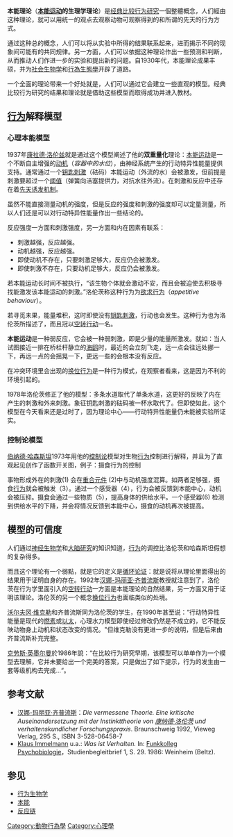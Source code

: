 '''本能理论'''（'''[[本能行为|本能运动]]的生理学理论'''）是[[動物行為學|经典比较行为研究]]一個整體概念，人们經由这种理论，就可以用统一的观点去观察动物可观察得到的和所谓的先天的行为方式。

通过这种总的概念，人们可以将从实验中所得的结果联系起来，进而揭示不同的现象间可能有的共同规律。另一方面，人们可以依据这种理论作出一些预测和判断，从而推动人们作进一步的实验和提出新的问题。自1930年代，本能理论成果丰硕，并为[[社会生物学|社会生物学]]和[[行為生態學|行為生態學]]开辟了道路。

一个全面的理论带来一个好处就是，人们可以通过它会建立一些直观的模型。经典比较行为研究的结果和理论就是借助这些模型而取得成功并进入教材。

==[[行为|行为]]解释模型==
===心理本能模型===

1937年[[康拉德·洛伦兹|康拉德·洛伦兹]]就是通过这个模型阐述了他的'''双重量化'''理论：[[本能行为|本能运动]]是一个不断自主增强的[[动机|动机]]（''容器中的水位''），由神经系统产生的行动特异性能量提供支持。通常通过一个[[钥匙刺激|钥匙刺激]]（砝码）本能运动（外流的水）会被激发，但前提是刺激要超过一个[[阈值|阈值]]（弹簧向活塞提供力，对抗水往外流）。在刺激和反应中还存在着[[先天诱发机制|先天诱发机制]]。

虽然不能直接测量动机的强度，但是反应的强度和刺激的强度却可以定量测量，所以人们还是可以对行动特异性能量作出一些结论的。

反应强度一方面和刺激强度，另一方面和内在因素有联系：

*刺激越强，反应越强。
*动机越强，反应越强。
*即使动机不存在，只要刺激足够大，反应仍会被激发。
*即使刺激不存在，只要动机足够大，反应仍会被激发。

若本能运动长时间不被执行，“该生物个体就会激动不安，而且会被迫使去积极寻找能激发该本能运动的刺激。”洛伦茨称这种行为为[[欲求行为|欲求行为]]（''appetitive behaviour''）。

若寻觅未果，能量堆积，这时即使没有[[钥匙刺激|钥匙刺激]]，行动也会发生。这种行为也为洛伦茨所描述了，而且冠以[[空转行动|空转行动]]一名。

'''本能运动'''是一种弱反应，它会被一种弱刺激，即是少量的能量所激发。就如：当人试图接近一排在桥栏杆静立的[[海鸥|海鸥]]时，最近的会立刻飞走，远一点会往远处挪一下，再远一点的会摇晃一下，更远一些的会根本没有反应。

在冲突环境里会出现的[[换位行为|换位行为]]是一种行为模式，在观察者看来，这是因为不利的环境引起的。

1978年洛伦茨修正了他的模型：多条水道取代了单条水道，这更好的反映了内在产生的刺激和外来刺激。象征钥匙刺激的砝码被一杯水取代了。但即使如此，这个模型在今天看来还是过时了，因为理论中心——行动特异性能量仍未能被实验所证实。

===控制论模型===
[[伯纳德·哈森斯坦|伯纳德·哈森斯坦]]1973年用他的[[控制论|控制论]]模型对生物[[行为|行为]]控制进行解释，并且为了直观起见创作了函数开关图，例子：摄食行为的控制

事物形成外在的刺激(1) 会在[[重合元件|重合元件]] (2)中与动机强度混算。如两者足够强，摄食[[行为|行为]]就会被触发（3）。通过一个感受器（4），行为会被反馈到本能中心，动机会被压抑。摄食会通过一些物质（5），提高身体的供给水平。一个感受器(6) 检测到供给水平的下降，并会将情况反馈到本能中心，摄食的动机再次被提高。

==模型的可信度==
人们通过[[神经生物学|神经生物学]]和[[大脑研究|大脑研究]]的知识知道，[[行为|行为]]的调控比洛伦茨和哈森斯坦假想的复杂得多。

而且这个理论有一个弱點，就是它的定义是[[循环论证|循环论证]]：就是说将从理论里面得出的结果用于证明自身的存在。1992年[[汉娜-玛丽亚·齐普流斯|汉娜-玛丽亚·齐普流斯]]教授就注意到了，洛伦茨在行为学里面引入的[[空转行动|空转行动]]一方面是本能理论的自然结果，另一方面又用于证明该理论。洛伦茨的另一个概念[[换位行为|换位行为]]也面临类似的处境。

[[沃尔夫冈·维克勒|沃尔夫冈·维克勒]]和齐普流斯同为洛伦茨的学生，在1990年甚至说：“行动特异性能量是现代的[[燃素|燃素]]或[[以太|以太]]，心理水力模型即使经过修改仍然是不成立的，它不能反映动物身上动机和状态改变的情况。"但维克勒没有更进一步的说明，但是后来由齐普流斯补充完整。

[[克劳斯·英墨尔曼|克劳斯·英墨尔曼]]於1986年說：“在比较行为研究早期，该模型可以单单作为一个模型去理解，它并未要给出一个完美的答案，只是做出了如下提示，行为的发生由一套等级机构去完成...“。

== 参考文献 ==
{{Reflist}}
{{ReflistH}}
* [[汉娜-玛丽亚·齐普流斯|汉娜-玛丽亚·齐普流斯]]：''Die vermessene Theorie. Eine kritische Auseinandersetzung mit der Instinkttheorie von [[康纳德·洛伦茨|康纳德·洛伦茨]] und verhaltenskundlicher Forschungspraxis''. Braunschweig 1992, Vieweg Verlag, 295 S., ISBN 3-528-06458-7
* [[Klaus_Immelmann|Klaus Immelmann]] u.a.: ''Was ist Verhalten.'' In: [[Funkkolleg|Funkkolleg]] [[Psychobiologie|Psychobiologie]]，Studienbegleitbrief 1, S. 29. 1986: Weinheim (Beltz).
{{ReflistF}}

== 参见 ==
* [[行为生物学|行为生物学]]
* [[本能|本能]]
* [[反应链|反应链]]

[[Category:動物行為學|Category:動物行為學]]
[[Category:心理學|Category:心理學]]